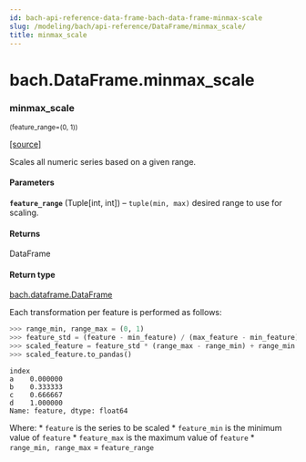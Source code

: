 ```yaml
---
id: bach-api-reference-data-frame-bach-data-frame-minmax-scale
slug: /modeling/bach/api-reference/DataFrame/minmax_scale/
title: minmax_scale
---
```


# bach.DataFrame.minmax_scale

<div className="method">

### <span className="name">minmax_scale</span>

<small className="parameter-list">(<span className="parameter" id="feature_range">feature_range=(0, 1)</span>)</small>


&#8203;<span className="view-source">[[source]](https://github.com/objectiv/objectiv-analytics/blob/main/bach/bach/dataframe.py)</span>

<div className="content">

Scales all numeric series based on a given range.


#### Parameters

**`feature_range`** (Tuple[int, int]) – `tuple(min, max)` desired range to use for scaling.



#### Returns

DataFrame



#### Return type

[bach.dataframe.DataFrame](/modeling/bach/api-reference/DataFrame/bach.DataFrame.mdx)


Each transformation per feature is performed as follows:

```python
>>> range_min, range_max = (0, 1)
>>> feature_std = (feature - min_feature) / (max_feature - min_feature)
>>> scaled_feature = feature_std * (range_max - range_min) + range_min
>>> scaled_feature.to_pandas()
```

```notebook-output
index
a    0.000000
b    0.333333
c    0.666667
d    1.000000
Name: feature, dtype: float64
```

Where:
    * `feature` is the series to be scaled
    * `feature_min` is the minimum value of `feature`
    * `feature_max` is the maximum value of `feature`
    * `range_min, range_max` = `feature_range`



</div>


</div>
